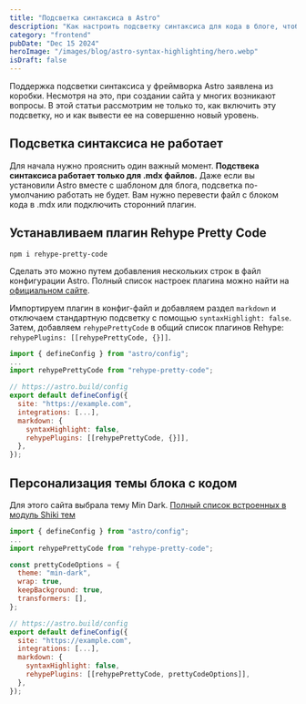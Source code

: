 ```yaml
---
title: "Подсветка синтаксиса в Astro"
description: "Как настроить подсветку синтаксиса для кода в блоге, чтобы ваш контент стал более понятным и удобным для чтения"
category: "frontend"
pubDate: "Dec 15 2024"
heroImage: "/images/blog/astro-syntax-highlighting/hero.webp"
isDraft: false
---
```


Поддержка подсветки синтаксиса у фреймворка Astro заявлена из коробки. Несмотря на это, при создании сайта у многих возникают вопросы. В этой статьи рассмотрим не только то, как включить эту подсветку, но и как вывести ее на совершенно новый уровень.

## Подсветка синтаксиса не работает

Для начала нужно прояснить один важный момент. **Подствека синтаксиса работает только для .mdx файлов.** Даже если вы установили Astro вместе с шаблоном для блога, подсветка по-умолчанию работать не будет. Вам нужно перевести файл с блоком кода в .mdx или подключить сторонний плагин.

## Устанавливаем плагин Rehype Pretty Code

```shell title="Terminal"
npm i rehype-pretty-code
```

Сделать это можно путем добавления нескольких строк в файл конфигурации Astro. Полный список настроек плагина можно найти на [официальном сайте](https://rehype-pretty.pages.dev).

Импортируем плагин в конфиг-файл и добавляем раздел `markdown` и отключаем стандартную подсветку с помощью `syntaxHighlight: false`. Затем, добавляем `rehypePrettyCode` в общий список плагинов Rehype: `rehypePlugins: [[rehypePrettyCode, {}]]`.

```js title="astro.config.mjs" {3,9-12}
import { defineConfig } from "astro/config";
...
import rehypePrettyCode from "rehype-pretty-code";

// https://astro.build/config
export default defineConfig({
  site: "https://example.com",
  integrations: [...],
  markdown: {
    syntaxHighlight: false,
    rehypePlugins: [[rehypePrettyCode, {}]],
  },
});
```

## Персонализация темы блока с кодом

Для этого сайта выбрала тему Min Dark. [Полный список встроенных в модуль Shiki тем](https://shiki.style/themes)

```js showLineNumbers title="astro.config.mjs" {5-10,18}
import { defineConfig } from "astro/config";
...
import rehypePrettyCode from "rehype-pretty-code";

const prettyCodeOptions = {
  theme: "min-dark",
  wrap: true,
  keepBackground: true,
  transformers: [],
};

// https://astro.build/config
export default defineConfig({
  site: "https://example.com",
  integrations: [...],
  markdown: {
    syntaxHighlight: false,
    rehypePlugins: [[rehypePrettyCode, prettyCodeOptions]],
  },
});
```
